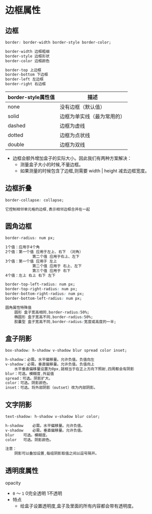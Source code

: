 # 边框属性

## 边框

```css
border: border-width border-style border-color; 

border-width 边框粗细 
border-style 边框形状  
border-color 边框颜色

border-top 上边框
border-bottom 下边框
border-left 左边框  
border-right 右边框
```

| border-style属性值 | 描述                       |
| ------------------ | -------------------------- |
| none               | 没有边框（默认值）         |
| solid              | 边框为单实线（最为常用的） |
| dashed             | 边框为虚线                 |
| dotted             | 边框为点状线               |
| double             | 边框为双线                 |

- 边框会额外增加盒子的实际大小。因此我们有两种方案解决：
  - 测量盒子大小的时候,不量边框。
  - 如果测量的时候包含了边框,则需要 width | height 减去边框宽度。

## 边框折叠

```css
border-collapse: collapse;

它控制相邻单元格的边框,表示相邻边框合并在一起
```

## 圆角边框

```css
border-radius: num px;

1个值：应用于4个角
2个值：第一个值 应用于左上、右下 （对角）
			第二个值 应用于右上、左下
3个值：第一个值 应用于 左上
			第二个值 应用于 右上、左下
			第三个值 应用于 右下
4个值：左上 右上 右下 左下

border-top-left-radius: num px;
border-top-right-radius: num px;
border-bottom-right-radius: num px;
border-bottom-left-radius: num px;

圆角属性特殊值
	圆形 盒子宽高相同,border-radius:50%;
	椭圆形 盒子宽高不同,border-radius:50%;
	胶囊型 盒子宽高不同,border-radius:宽度或高度的一半;

```

## 盒子阴影

```css
box-shadow: h-shadow v-shadow blur spread color inset;

h-shadow：必需。水平偏移量。允许负值。负值向左
v-shadow：必需。垂直偏移量。允许负值。负值向上
	水平垂直偏移量设置为0px,就相当于在正上方向下照射,四周都会有阴影
blur：可选。模糊度,外延值
spread：可选。阴影扩大。
color：可选。阴影颜色。
inset：可选。将外部阴影（outset）改为内部阴影。
```

## 文字阴影

```css
text-shadow: h-shadow v-shadow blur color;

h-shadow	必需。水平偏移量。允许负值。
v-shadow	必需。垂直偏移量。允许负值。
blur	可选。模糊度。
color	可选。阴影颜色。

注意：
	阴影可以叠加设置,每组阴影取值之间以逗号隔开。
```

## 透明度属性

opacity  

- `0` ～ `1`   0完全透明  1不透明
- 特点
  - 给盒子设置透明度,盒子及里面的所有内容都会带有透明度。
